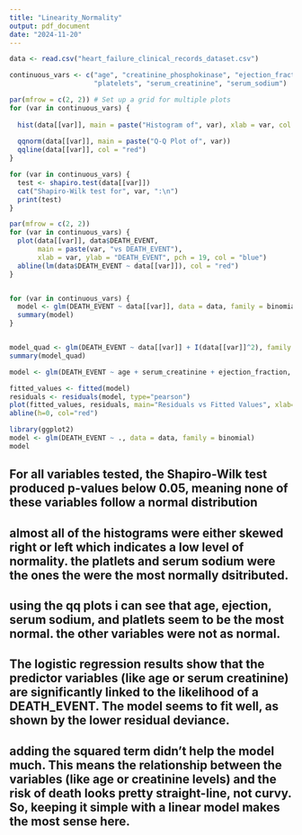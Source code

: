 ```yaml
---
title: "Linearity_Normality"
output: pdf_document
date: "2024-11-20"
---
```


```r

data <- read.csv("heart_failure_clinical_records_dataset.csv")

continuous_vars <- c("age", "creatinine_phosphokinase", "ejection_fraction", 
                     "platelets", "serum_creatinine", "serum_sodium")

par(mfrow = c(2, 2)) # Set up a grid for multiple plots
for (var in continuous_vars) {
  
  hist(data[[var]], main = paste("Histogram of", var), xlab = var, col = "skyblue", border = "white")
  
  qqnorm(data[[var]], main = paste("Q-Q Plot of", var))
  qqline(data[[var]], col = "red")
}

for (var in continuous_vars) {
  test <- shapiro.test(data[[var]])
  cat("Shapiro-Wilk test for", var, ":\n")
  print(test)
}

par(mfrow = c(2, 2)) 
for (var in continuous_vars) {
  plot(data[[var]], data$DEATH_EVENT, 
       main = paste(var, "vs DEATH_EVENT"), 
       xlab = var, ylab = "DEATH_EVENT", pch = 19, col = "blue")
  abline(lm(data$DEATH_EVENT ~ data[[var]]), col = "red")
}


for (var in continuous_vars) {
  model <- glm(DEATH_EVENT ~ data[[var]], data = data, family = binomial)
  summary(model)
}


model_quad <- glm(DEATH_EVENT ~ data[[var]] + I(data[[var]]^2), family = binomial, data = data)
summary(model_quad)


```
```r
model <- glm(DEATH_EVENT ~ age + serum_creatinine + ejection_fraction, data=data, family=binomial)

fitted_values <- fitted(model)
residuals <- residuals(model, type="pearson")
plot(fitted_values, residuals, main="Residuals vs Fitted Values", xlab="Fitted Values", ylab="Residuals")
abline(h=0, col="red")

```


```r
library(ggplot2)
model <- glm(DEATH_EVENT ~ ., data = data, family = binomial)
model
```

## For all variables tested, the Shapiro-Wilk test produced p-values below 0.05, meaning none of these variables follow a normal distribution

## almost all of the histograms were either skewed right or left which indicates a low level of normality. the platlets and serum sodium were the ones the were the most normally dsitributed. 

## using the qq plots i can see that age, ejection, serum sodium, and platlets seem to be the most normal. the other variables were not as normal. 

## The logistic regression results show that the predictor variables (like age or serum creatinine) are significantly linked to the likelihood of a DEATH_EVENT. The model seems to fit well, as shown by the lower residual deviance. 

## adding the squared term didn't help the model much. This means the relationship between the variables (like age or creatinine levels) and the risk of death looks pretty straight-line, not curvy. So, keeping it simple with a linear model makes the most sense here. 


